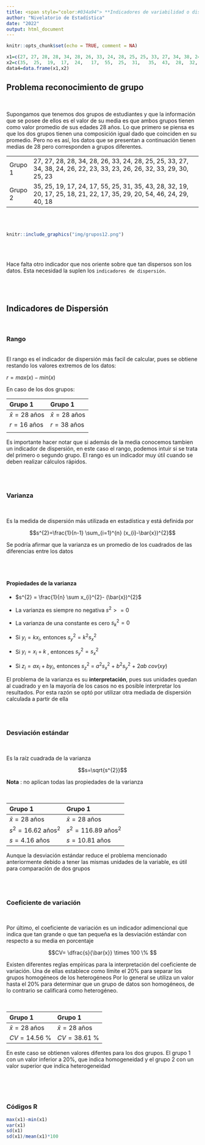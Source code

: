 ```yaml
---
title: <span style="color:#034a94"> **Indicadores de variabilidad o dispersión**</span>
author: "Nivelatorio de Estadística"
date: "2022"
output: html_document
---
```


```r
knitr::opts_chunk$set(echo = TRUE, comment = NA)

x1=c(27, 27, 28, 28, 34, 28, 26, 33, 24, 28, 25, 25, 33, 27, 34, 38, 24, 26, 22, 23, 33, 23, 26, 26, 32, 33, 29, 30, 25, 23)
x2=c(35,  25,  19,  17,  24,   17,  55,  25,  31,   35,  43,  28,  32,  19,  20, 17, 25,  18,  21,  22,  17,  35,  29,  20,  54,  46,  24, 29, 40, 18)
data4=data.frame(x1,x2)
```


## **Problema reconocimiento de grupo**

</br>

Supongamos que tenemos dos grupos de estudiantes y que la información que se posee de ellos es el valor de su media es que ambos grupos tienen como valor promedio de sus edades 28 años.  Lo que primero se piensa es que los dos grupos tienen una composición igual dado que coinciden en su promedio.  Pero no es así, los datos que se presentan a continuación tienen medias de 28 pero corresponden a grupos diferentes.

|           |                                                                                                                       |
|:----------|:----------------------------------------------------------------------------------------------------------------------|
| Grupo 1   |27, 27, 28, 28, 34, 28, 26, 33, 24, 28, 25, 25, 33, 27, 34, 38, 24, 26, 22, 23, 33, 23, 26, 26, 32, 33, 29, 30, 25, 23 | 
| Grupo 2   |35, 25, 19, 17, 24, 17, 55, 25, 31, 35, 43, 28, 32, 19, 20, 17, 25, 18, 21, 22, 17, 35, 29, 20, 54, 46, 24, 29, 40, 18 |

</br></br>

```r
knitr::include_graphics("img/grupos12.png")
```

</br></br>

Hace falta otro indicador que nos oriente sobre  que tan dispersos son los datos. Esta necesidad la suplen los `indicadores de dispersión`.

 <br/> <br/>
 
## **Indicadores de Dispersión**

</br>

### **Rango**

</br>
El rango es el indicador de dispersión más facil de calcular, pues se obtiene restando los valores extremos de los datos: 

$r = max(x) - min(x)$

En caso de los dos grupos:

|**Grupo 1**                  | **Grupo 1**                        |
|:----------------------------|:-----------------------------------|
|$\bar{x} = 28$ años          |$\bar{x} = 28$ años                 |
|$r = 16$ años                 |$r = 38$ años                      |  
|                             |                                    |


Es importante hacer notar que si además de la media conocemos tambien un indicador de dispersión, en este caso el rango, podemos intuir si se trata del primero o segundo grupo. El rango es un indicador muy útil cuando se deben realizar cálculos rápidos.

 <br/> <br/>
 
### **Varianza**

</br>

Es la medida de dispersión más utilizada en estadística y está definida por 

$$s^{2}=\frac{1}{n-1} \sum_{i=1}^{n} (x_{i}-\bar{x})^{2}$$


Se podría afirmar que la varianza es un promedio de los cuadrados de las diferencias entre los datos  

 <br/> <br/>
 
#### **Propiedades de la varianza**

+ $s^{2} = \frac{1}{n} \sum x_{i}^{2}- (\bar{x})^{2}$ 

+ La varianza es siempre no negativa  $s^{2} >=0$

+ La varianza de una constante es cero $s_{k}^{2}=0$

+ Si $y_{i}=k x_{i}$, entonces $s_{y}^{2}= k^{2} s_{x}^{2}$

+ Si $y_{i}=x_{i} + k$ , entonces  $s_{y}^{2} = s_{x}^{2}$

+ Si $z_{i} = a x_{i} + b y_{i}$, entonces $s_{z}^{2}$ = $a^{2}s_{x}^{2}$ + $b^{2}s_{y}^{2}$ + $2ab$ $cov(xy)$

El problema de la varianza es su **interpretación**, pues sus unidades quedan al cuadrado y en la mayoría de los casos no es posible interpretar los resultados. Por esta razón se optó por utilizar otra mediada de dispersión calculada a partir de ella

 <br/> <br/>
 
### **Desviación estándar** 

</br>

Es la raíz cuadrada de la varianza

$$s=\sqrt{s^{2}}$$

**Nota** : no aplican todas las propiedades de la varianza

</br>

|**Grupo 1**                  | **Grupo 1**                        |
|:----------------------------|:-----------------------------------|
|$\bar{x} = 28$ años          |$\bar{x} = 28$ años                 |
|$s^{2} = 16.62$ años$^2$     |$s^{2} = 116.89$ años$^2$           |  
|$s  = 4.16$ años             |$s = 10.81$ años                    | 


Aunque la desviación estándar reduce el problema mencionado anteriormente debido a tener las mismas unidades de la variable, es útil para comparación de dos grupos

 <br/> <br/>
 
### **Coeficiente de variación**

</br>

Por último, el coeficiente de variación es un indicador adimencional que indica que tan grande o que tan pequeña es la desviación estándar con respecto a su media en porcentaje

$$CV= \dfrac{s}{\bar{x}} \times 100 \% $$

Existen diferentes reglas empíricas para la interpretación del coeficiente de variación. Una de ellas establece como límite el 20% para separar los grupos homogéneos de los heterogéneos Por lo general se utiliza un valor hasta el 20% para determinar que un grupo de datos son homogéneos, de lo contrario se calificará como heterogéneo.

</br>

|**Grupo 1**                  | **Grupo 1**                        |
|:----------------------------|:-----------------------------------|
|$\bar{x} = 28$ años          |$\bar{x} = 28$ años                 |
|$CV  = 14.56$ %              |$CV = 38.61$ %                      |  

En este caso se obtienen valores difentes para los dos grupos. El grupo 1 con un valor inferior a 20%, que indica homogeneidad y el grupo 2 con un valor superior que indica heterogeneidad

</br></br></br>

### **Códigos R**

```r
max(x1)-min(x1)
var(x1)
sd(x1)
sd(x1)/mean(x1)*100
```

 





